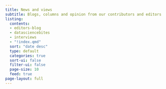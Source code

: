 ```yaml
---
title: News and views
subtitle: Blogs, columns and opinion from our contributors and editors
listing:
  contents: 
  - editors-blog
  - datasciencebites
  - interviews
  - "!index.qmd"
  sort: "date desc"
  type: default
  categories: true
  sort-ui: false
  filter-ui: false
  page-size: 10
  feed: true
page-layout: full
---
```


